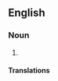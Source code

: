==English==

===Noun===
{{en-noun|~}}

# {{synonym of|cottage cheese|lang=en}}

====Translations====
{{trans-see|cottage cheese}}

{{topics|en|Cheeses}}